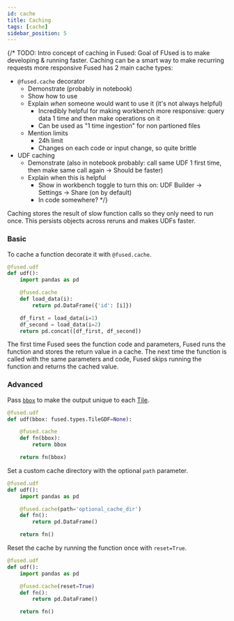 ```yaml
---
id: cache
title: Caching
tags: [cache]
sidebar_position: 5
---
```


{/* TODO: 
Intro concept of caching in Fused: Goal of FUsed is to make developing & running faster. Caching can be a smart way to make recurring requests more responsive
Fused has 2 main cache types:
- `@fused.cache` decorator
    - Demonstrate (probably in notebook)
    - Show how to use
    - Explain *when* someone would want to use it (it's not always helpful)
        - Incredibly helpful for making workbench more responsive: query data 1 time and then make operations on it
        - Can be used as "1 time ingestion" for non partioned files
    - Mention limits
        - 24h limit
        - Changes on each code or input change, so quite brittle
- UDF caching 
    - Demonstrate (also in notebook probably: call same UDF 1 first time, then make same call again -> Should be faster)
    - Explain when this is helpful
        - Show in workbench toggle to turn this on: UDF Builder -> Settings -> Share (on by default)
        - In code somewhere?
*/}

Caching stores the result of slow function calls so they only need to run once. This persists objects across reruns and makes UDFs faster.

### Basic

To cache a function decorate it with `@fused.cache`.

```python showLineNumbers
@fused.udf
def udf():
    import pandas as pd

    @fused.cache
    def load_data(i):
        return pd.DataFrame({'id': [i]})

    df_first = load_data(i=1)
    df_second = load_data(i=2)
    return pd.concat([df_first, df_second])
```

The first time Fused sees the function code and parameters, Fused runs the function and stores the return value in a cache. The next time the function is called with the same parameters and code, Fused skips running the function and returns the cached value.
### Advanced


Pass [`bbox`](/core-concepts/filetile/#the-bbox-object) to make the output unique to each [Tile](/core-concepts/filetile/#tile).


```python showLineNumbers
@fused.udf
def udf(bbox: fused.types.TileGDF=None):

    @fused.cache
    def fn(bbox):
        return bbox

    return fn(bbox)
```


Set a custom cache directory with the optional `path` parameter.

```python showLineNumbers
@fused.udf
def udf():
    import pandas as pd

    @fused.cache(path='optional_cache_dir')
    def fn():
        return pd.DataFrame()

    return fn()
```



Reset the cache by running the function once with `reset=True`.

```python showLineNumbers
@fused.udf
def udf():
    import pandas as pd

    @fused.cache(reset=True)
    def fn():
        return pd.DataFrame()

    return fn()
```
